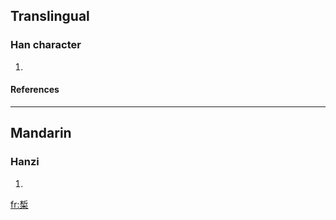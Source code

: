 ==Translingual==
===Han character===
{{Han char|rn=75|rad=木|as=08|sn=12|four=|canj=木中木 (DLD)}}
# {{defn|Han|sort=木08}}
====References====
{{Han ref|kx=0537.131|hdz=21227.030|uh=691E|ud=26910}}

----
==Mandarin==
===Hanzi===
{{cmn-hanzi|pin=[[xì]] (xi4)|wg=hsi<sup>4</sup>}}
# {{defn|Mandarin}}

[[fr:椞]]
